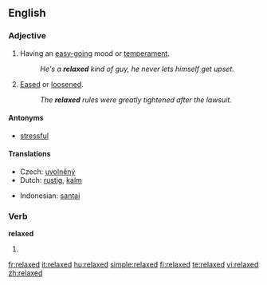 ==English==

===Adjective===
{{en-adj}}

# Having an [[easy-going]] mood or [[temperament]].
#: ''He's a '''relaxed''' kind of guy, he never lets himself get upset.''
# [[eased|Eased]] or [[loosened]].
#: ''The '''relaxed''' rules were greatly tightened after the lawsuit.''

====Antonyms====
* [[stressful]]

====Translations====
{{trans-top|having an easy-going mood}}
* Czech: [[uvolněný]] {{m}}
* Dutch: [[rustig]], [[kalm]]
{{trans-mid}}
* Indonesian: [[santai]]
{{trans-bottom}}

===Verb===
'''relaxed'''

# {{past of|relax}}

[[fr:relaxed]]
[[it:relaxed]]
[[hu:relaxed]]
[[simple:relaxed]]
[[fi:relaxed]]
[[te:relaxed]]
[[vi:relaxed]]
[[zh:relaxed]]